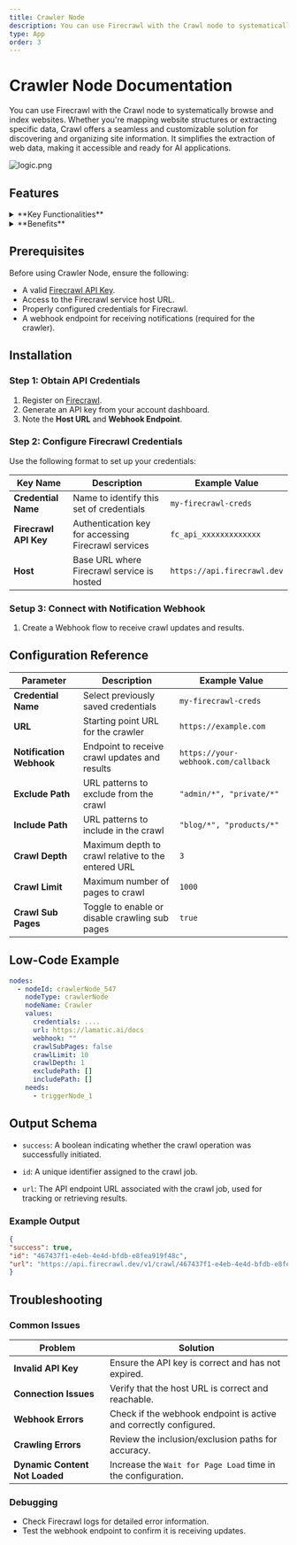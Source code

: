 ```yaml
---
title: Crawler Node
description: You can use Firecrawl with the Crawl node to systematically browse and index websites.
type: App
order: 3
---
```


# Crawler Node Documentation

You can use Firecrawl with the Crawl node to systematically browse and index websites. Whether you're mapping website structures or extracting specific data, Crawl offers a seamless and customizable solution for discovering and organizing site information. It simplifies the extraction of web data, making it accessible and ready for AI applications.

![logic.png](./img/crawler/crawler.png)

## Features

<details>
  <summary>**Key Functionalities**</summary>

1. **Comprehensive Crawling**: It recursively traverses websites, identifying and accessing all subpages to ensure thorough data collection. It begins with a specified URL, analyzes the sitemap (if available), and follows links to uncover all accessible subpages.
2. **Dynamic Content Handling**: It effectively manages dynamic content rendered with JavaScript, ensuring comprehensive data extraction from all accessible subpages.
3. **Modular Design**: Create reusable workflow components.

</details>

<details>
  <summary>**Benefits**</summary>

1. **Reliability:** It handles common web scraping challenges, including proxies, rate limits, and anti-scraping measures, ensuring consistent and dependable data extraction.
2. **Efficiency:** It intelligently manages requests to minimize bandwidth usage and avoid detection, optimizing the data extraction process.

</details>

## Prerequisites

Before using Crawler Node, ensure the following:

- A valid [Firecrawl API Key](https://www.firecrawl.dev/).
- Access to the Firecrawl service host URL.
- Properly configured credentials for Firecrawl.
- A webhook endpoint for receiving notifications (required for the crawler).

## Installation

### Step 1: Obtain API Credentials

1. Register on [Firecrawl](https://www.firecrawl.dev/).
2. Generate an API key from your account dashboard.
3. Note the **Host URL** and **Webhook Endpoint**.

### Step 2: Configure Firecrawl Credentials

Use the following format to set up your credentials:

| **Key Name**          | **Description**                                     | **Example Value**           |
| --------------------- | --------------------------------------------------- | --------------------------- |
| **Credential Name**   | Name to identify this set of credentials            | `my-firecrawl-creds`        |
| **Firecrawl API Key** | Authentication key for accessing Firecrawl services | `fc_api_xxxxxxxxxxxxx`      |
| **Host**              | Base URL where Firecrawl service is hosted          | `https://api.firecrawl.dev` |

### Setup 3: Connect with Notification Webhook

1. Create a Webhook flow to receive crawl updates and results.

## Configuration Reference

| **Parameter**            | **Description**                                    | **Example Value**                   |
| ------------------------ | -------------------------------------------------- | ----------------------------------- |
| **Credential Name**      | Select previously saved credentials                | `my-firecrawl-creds`                |
| **URL**                  | Starting point URL for the crawler                 | `https://example.com`               |
| **Notification Webhook** | Endpoint to receive crawl updates and results      | `https://your-webhook.com/callback` |
| **Exclude Path**         | URL patterns to exclude from the crawl             | `"admin/*", "private/*"`            |
| **Include Path**         | URL patterns to include in the crawl               | `"blog/*", "products/*"`            |
| **Crawl Depth**          | Maximum depth to crawl relative to the entered URL | `3`                                 |
| **Crawl Limit**          | Maximum number of pages to crawl                   | `1000`                              |
| **Crawl Sub Pages**      | Toggle to enable or disable crawling sub pages     | `true`                              |

## Low-Code Example

```yaml
nodes:
  - nodeId: crawlerNode_547
    nodeType: crawlerNode
    nodeName: Crawler
    values:
      credentials: ....
      url: https://lamatic.ai/docs
      webhook: ""
      crawlSubPages: false
      crawlLimit: 10
      crawlDepth: 1
      excludePath: []
      includePath: []
    needs:
      - triggerNode_1
```



## Output Schema

- `success`: A boolean indicating whether the crawl operation was successfully initiated. 
                                    
- `id`: A unique identifier assigned to the crawl job.
 
- `url`: The API endpoint URL associated with the crawl job, used for tracking or retrieving results.

### Example Output

```json
{
"success": true,
"id": "467437f1-e4eb-4e4d-bfdb-e8fea919f48c",
"url": "https://api.firecrawl.dev/v1/crawl/467437f1-e4eb-4e4d-bfdb-e8fea919f48c"
}
```
## Troubleshooting

### Common Issues

| **Problem**                    | **Solution**                                                      |
| ------------------------------ | ----------------------------------------------------------------- |
| **Invalid API Key**            | Ensure the API key is correct and has not expired.                |
| **Connection Issues**          | Verify that the host URL is correct and reachable.                |
| **Webhook Errors**             | Check if the webhook endpoint is active and correctly configured. |
| **Crawling Errors**            | Review the inclusion/exclusion paths for accuracy.                |
| **Dynamic Content Not Loaded** | Increase the `Wait for Page Load` time in the configuration.      |

### Debugging

- Check Firecrawl logs for detailed error information.
- Test the webhook endpoint to confirm it is receiving updates.
